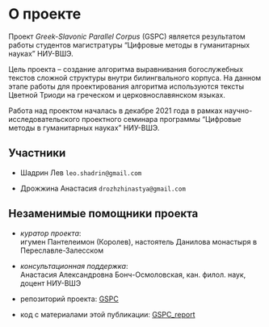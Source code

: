 # О проекте {#sec-about_project}

Проект *Greek-Slavonic Parallel Corpus* (GSPC) является результатом работы студентов магистратуры "Цифровые методы в гуманитарных науках" НИУ-ВШЭ.

Цель проекта -- создание алгоритма выравнивания богослужебных текстов сложной структуры внутри билингвального корпуса. На данном этапе работы для проектирования алгоритма используются тексты Цветной Триоди на греческом и церковнославянском языках.

Работа над проектом началась в декабре 2021 года в рамках научно-исследовательского проектного семинара программы "Цифровые методы в гуманитарных науках" НИУ-ВШЭ.

## Участники {#sec-authors}

-   Шадрин Лев `leo.shadrin@gmail.com`

-   Дрожжина Анастасия `drozhzhinastya@gmail.com`

## Незаменимые помощники проекта {#sec-acknowledgements}

-   *куратор проекта*: \
    игумен Пантелеимон (Королев), настоятель Данилова монастыря в Переславле-Залесском

-   *консультационная поддержка*: \
    Анастасия Александровна Бонч-Осмоловская, кан. филол. наук, доцент НИУ-ВШЭ

:::{.callout-note collapse="true" icon=false appearance=simple title='Ссылки на ресурсы'}
-   репозиторий проекта:
    [GSPC](https://github.com/Drozhzhinastya/GSPC)

-   код с материалами этой публикации:
    [GSPC_report](https://github.com/levshadrin/GSPC_report)
:::
\